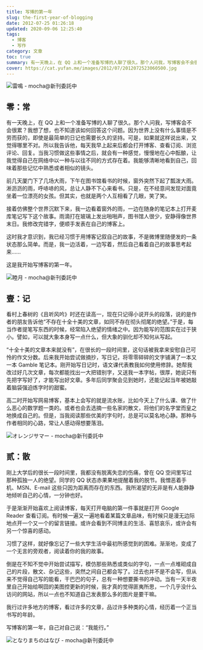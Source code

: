 ```yaml
---
title: 写博的第一年
slug: the-first-year-of-blogging
date: 2012-07-25 01:26:18
updated: 2020-09-06 12:25:40
tags:
  - 博客
  - 写作
category: 文章
toc: true
summary: 有一天晚上，在 QQ 上和一个准备写博的人聊了很久。那个人问我，写博客会不会很累？我想了想，也不知道该如何回答这个问题。
cover: https://cat.yufan.me/images/2012/07/2012072523060500.jpg
---
```


![雷鳴 - mocha@新刊委託中](https://cat.yufan.me/images/2012/07/2012072523090800.jpg)

<MusicPlayer netease={1995231785} />

## 零：常

有一天晚上，在 QQ 上和一个准备写博的人聊了很久。那个人问我，写博客会不会很累？我想了想，也不知道该如何回答这个问题。因为世界上没有什么事情是不劳而获的，即使是最简单的日记也需要长久的坚持。可是，如果就这样说出来，又觉得哪里不对。所以我告诉他，每天我早上起来后都会打开博客、查看订阅、浏览评论、回复。当我习惯做这些事情之后，就会有一种感觉，慢慢地在心中酝酿，让我觉得自己在网络中以一种与以往不同的方式存在着。我能够清晰地看到自己，回味着那些记忆中熟悉或者相似的镜头。

前几天厦门下了几场大雨，下午在图书馆看书的时候，窗外突然下起了瓢泼大雨。淅沥沥的雨，呼哧哧的风，总让人静不下心来看书。只是，在不经意间发现对面竟坐着一位漂亮的女孩。但其实，也就是两个人互相看了几眼，笑了笑。

接着仿佛整个世界沉默下来，我一边看着窗外的雨，一边在随身的笔记本上打开麦库笔记写下这个故事。雨滴打在玻璃上发出啪啪声，图书馆人很少，安静得像世界末日。我修改完错字，便顺手发表在自己的博客上。

这时我才意识到，我已经习惯于用博客记叙自己的故事，不是微博里随便发的一条状态那么简单。而是，我一边活着，一边写着，然后自己看着自己的故事思考起来……

这是我开始写博客的第一年。

![睦月 - mocha@新刊委託中](https://cat.yufan.me/images/2012/07/2012072523091100.jpg)

## 壹：记

看村上春树的《且听风吟》时还在读高一，现在只记得小说开头的段落，说的是作者的朋友告诉他“不存在十全十美的文章，如同不存在彻头彻尾的绝望。”于是，每当作者提笔写东西的时候，经常陷入绝望的情绪之中。因为能写的范围实在过于狭小。譬如，可以就大象本身写一点什么，但大象的驯化却不知何从写起。

“十全十美的文章本来就没有”，在很长的一段时间里，这句话被我拿来安慰自己可怜的作文分数。后来我开始尝试做摘抄，写日记，将零零碎碎的文字铺满了一本又一本 Gamble 笔记本。刚开始写日记时，语文课代表教我如何使用修辞。她帮我改过好几次文章，每次都能找出一大把错别字，又送我一本字帖，很厚，她说只有先把字写好了，才能写出好文章。多年后同学聚会见到她时，还能记起当年被她敲着脑袋强迫炼字时的甜蜜。

高二时开始写网易博客，基本上会写的就是流水账，比如今天上了什么课、做了什么恶心的数学题一类的。或者也会去选摘一些名家的散文，将他们的名字堂而皇之地换成自己的。但是，当我阅读那些优美的字句时，总是可以莫名地心静。那种与作者相同的心路，常让人感动得想要落泪。

![オレンジサマー - mocha@新刊委託中](https://cat.yufan.me/images/2012/07/2012072523091300.jpg)

## 贰：散

刚上大学后的很长一段时间里，我都没有脱离失恋的伤痛，曾在 QQ 空间里写过那种孤独一人的绝望。同学的 QQ 状态赤果果地提醒着我的脱节。我憎恶着手机、MSN、E-mail 这些只因为距离而存在的东西。我所渴望的无非是有人能静静地倾听自己的心情，一分钟也好。

于是渐渐开始喜欢上阅读博客，每天打开电脑的第一件事就是打开 Google Reader 查看订阅。有时候一遍又一遍地看着某篇文章品味，有时候只是漫无边际地点开一个又一个的留言链接。或许会看到不同博主的生活、喜怒哀乐，或许会有另一个惊喜的感动。

习惯了这样，就好像忘记了一些大学生活中最初所感觉到的困难。渐渐地，变成了一个无言的旁观者，阅读着你的我的故事。

倒是在不知不觉中开始尝试描写，模仿那些熟悉或类似的字句，一点一点堆砌成自己的片段，散文、杂记这些，突然之间自己都会写了。过去也并不是不会写，但从来不觉得自己写的能看，干巴巴的句子，总有一种想要撕书的冲动。当有一天半夜里自己开始给啊囧的美图控更新的时候，我才真的觉得匪夷所思，一个几乎没什么访问的网站，所以一点也不知道自己发表那么多的图片是要干嘛。

我行过许多地方的博客，看过许多的文章，品过许多种类的心情，经历着一个正当书写的年龄。

写博客的第一年，自己对自己说：“我能行。”

![となりまちのはなび - mocha@新刊委託中](https://cat.yufan.me/images/2012/07/2012072523091700.jpg)
